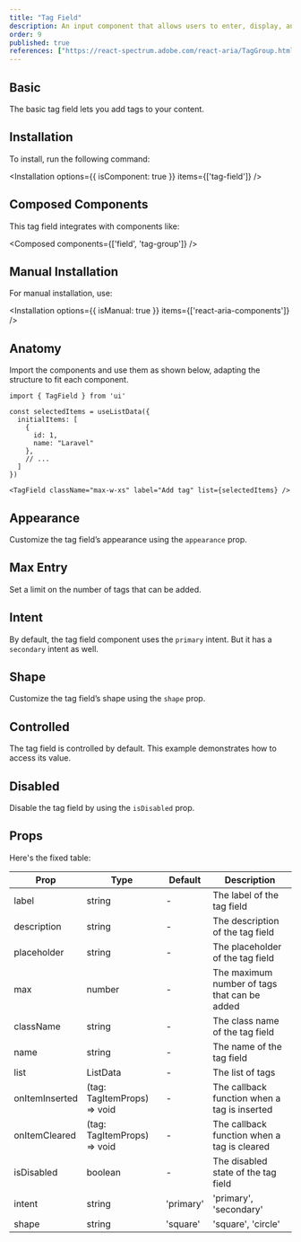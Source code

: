 ```yaml
---
title: "Tag Field"
description: An input component that allows users to enter, display, and manage multiple tags or keywords dynamically.
order: 9
published: true
references: ["https://react-spectrum.adobe.com/react-aria/TagGroup.html#props"]
---
```


## Basic

The basic tag field lets you add tags to your content.

<How minW72 toUse="forms/tag-field/tag-field-demo" />

## Installation

To install, run the following command:

<Installation options={{ isComponent: true }} items={['tag-field']} />

## Composed Components

This tag field integrates with components like:

<Composed components={['field', 'tag-group']} />

## Manual Installation

For manual installation, use:

<Installation options={{ isManual: true }} items={['react-aria-components']} />

<SourceCode toShow='tag-field' />

## Anatomy
Import the components and use them as shown below, adapting the structure to fit each component.
```
import { TagField } from 'ui'

const selectedItems = useListData({
  initialItems: [
    {
      id: 1,
      name: "Laravel"
    },
    // ...
  ]
})

<TagField className="max-w-xs" label="Add tag" list={selectedItems} />
```

## Appearance

Customize the tag field’s appearance using the `appearance` prop.

<How isCenter={false} withNoPadding toUse="forms/tag-field/tag-field-appearance-demo" />

## Max Entry

Set a limit on the number of tags that can be added.

<How minW72 toUse="forms/tag-field/tag-field-max-demo" />

## Intent

By default, the tag field component uses the `primary` intent. But it has a `secondary` intent as well.

<How minW72 toUse="forms/tag-field/tag-field-intent-demo" />

## Shape

Customize the tag field’s shape using the `shape` prop.

<How minW72 toUse="forms/tag-field/tag-field-shape-demo" />

## Controlled

The tag field is controlled by default. This example demonstrates how to access its value.

<How minW72 toUse="forms/tag-field/tag-field-controlled-demo" />


## Disabled

Disable the tag field by using the `isDisabled` prop.

<How toUse="forms/tag-field/tag-field-disabled-demo" />

## Props
Here's the fixed table:

| Prop           | Type                        | Default   | Description                                  |
|----------------|-----------------------------|-----------|----------------------------------------------|
| label          | string                      | -         | The label of the tag field                   |
| description    | string                      | -         | The description of the tag field             |
| placeholder    | string                      | -         | The placeholder of the tag field             |
| max            | number                      | -         | The maximum number of tags that can be added |
| className      | string                      | -         | The class name of the tag field              |
| name           | string                      | -         | The name of the tag field                    |
| list           | ListData                    | -         | The list of tags                             |
| onItemInserted | (tag: TagItemProps) => void | -         | The callback function when a tag is inserted |
| onItemCleared  | (tag: TagItemProps) => void | -         | The callback function when a tag is cleared  |
| isDisabled     | boolean                     | -         | The disabled state of the tag field          |
| intent         | string                      | 'primary' | 'primary', 'secondary'                       |
| shape          | string                      | 'square'  | 'square', 'circle'                           |

